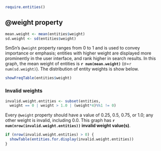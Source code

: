 ```r
require.entities()
```

## @weight property

```r
mean.weight <- mean(entities$weight)
sd.weight <- sd(entities$weight)
```

SmSn's `@weight` property ranges from 0 to 1 and is used to convey importance or emphasis; entities with higher weight are displayed more prominently in the user interface, and rank higher in search results. 
In this graph, the mean weight of entities is **`r num(mean.weight)`** (&sigma;=`r num(sd.weight)`).
The distribution of entity weights is show below.

```r
showFreqTable(entities$weight)
```

### Invalid weights

```r
invalid.weight.entities <- subset(entities,
  weight == 0 | weight > 1.0 | (weight*4)%%1 != 0)
```

Every `@weight` property should have a value of 0.25, 0.5, 0.75, or 1.0; any other weight is invalid, including 0.0.
This graph has **`r num(nrow(invalid.weight.entities))` invalid weight value(s)**.

```r
if (nrow(invalid.weight.entities) > 0) {
  showTable(entities.for.display(invalid.weight.entities))
}
```